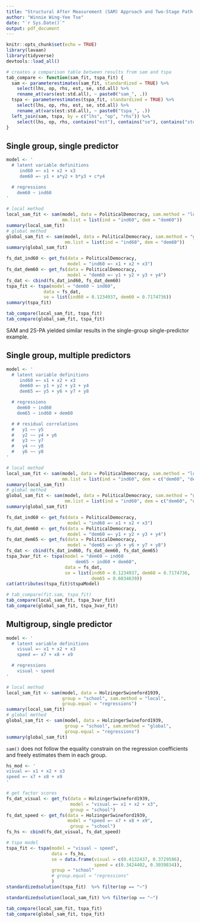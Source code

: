 ```yaml
---
title: "Structural After Measurement (SAM) Approach and Two-Stage Path Analysis (2S-PA)"
author: "Winnie Wing-Yee Tse"
date: "`r Sys.Date()`"
output: pdf_document
---
```


```r
knitr::opts_chunk$set(echo = TRUE)
library(lavaan)
library(tidyverse)
devtools::load_all()
```

```r
# creates a comparison table between results from sam and tspa
tab_compare <- function(sam_fit, tspa_fit) {
  sam <- parameterestimates(sam_fit, standardized = TRUE) %>%
    select(lhs, op, rhs, est, se, std.all) %>%
    rename_at(vars(est:std.all), ~ paste0("sam_", .))
  tspa <- parameterestimates(tspa_fit, standardized = TRUE) %>%
    select(lhs, op, rhs, est, se, std.all) %>%
    rename_at(vars(est:std.all), ~ paste0("tspa_", .))
  left_join(sam, tspa, by = c("lhs", "op", "rhs")) %>%
    select(lhs, op, rhs, contains("est"), contains("se"), contains("std.all"))
}
```



## Single group, single predictor

```r
model <- ' 
  # latent variable definitions
     ind60 =~ x1 + x2 + x3
     dem60 =~ y1 + a*y2 + b*y3 + c*y4

  # regressions
    dem60 ~ ind60
'
```

```r
# local method
local_sam_fit <- sam(model, data = PoliticalDemocracy, sam.method = "local", 
                     mm.list = list(ind = "ind60", dem = "dem60"))
summary(local_sam_fit)
# global method
global_sam_fit <- sam(model, data = PoliticalDemocracy, sam.method = "global", 
                      mm.list = list(ind = "ind60", dem = "dem60"))
summary(global_sam_fit)
```


```r
fs_dat_ind60 <- get_fs(data = PoliticalDemocracy, 
                       model = "ind60 =~ x1 + x2 + x3")
fs_dat_dem60 <- get_fs(data = PoliticalDemocracy, 
                       model = "dem60 =~ y1 + y2 + y3 + y4")
fs_dat <- cbind(fs_dat_ind60, fs_dat_dem60)
tspa_fit <- tspa(model = "dem60 ~ ind60", 
              data = fs_dat, 
              se = list(ind60 = 0.1234937, dem60 = 0.7174736))
summary(tspa_fit)
```


```r
tab_compare(local_sam_fit, tspa_fit)
tab_compare(global_sam_fit, tspa_fit)
```

SAM and 2S-PA yielded similar results in the single-group single-predictor example. 


## Single group, multiple predictors

```r
model <- ' 
  # latent variable definitions
     ind60 =~ x1 + x2 + x3
     dem60 =~ y1 + y2 + y3 + y4
     dem65 =~ y5 + y6 + y7 + y8

  # regressions
    dem60 ~ ind60
    dem65 ~ ind60 + dem60

  # # residual correlations
  #   y1 ~~ y5
  #   y2 ~~ y4 + y6
  #   y3 ~~ y7
  #   y4 ~~ y8
  #   y6 ~~ y8
'
```

```r
# local method
local_sam_fit <- sam(model, data = PoliticalDemocracy, sam.method = "local", 
                     mm.list = list(ind = "ind60", dem = c("dem60", "dem65")))
summary(local_sam_fit)
# global method
global_sam_fit <- sam(model, data = PoliticalDemocracy, sam.method = "global", 
                      mm.list = list(ind = "ind60", dem = c("dem60", "dem65")))
summary(global_sam_fit)
```

```r
fs_dat_ind60 <- get_fs(data = PoliticalDemocracy, 
                       model = "ind60 =~ x1 + x2 + x3")
fs_dat_dem60 <- get_fs(data = PoliticalDemocracy, 
                       model = "dem60 =~ y1 + y2 + y3 + y4")
fs_dat_dem65 <- get_fs(data = PoliticalDemocracy, 
                       model = "dem65 =~ y5 + y6 + y7 + y8")
fs_dat <- cbind(fs_dat_ind60, fs_dat_dem60, fs_dat_dem65)
tspa_3var_fit <- tspa(model = "dem60 ~ ind60
                          dem65 ~ ind60 + dem60", 
                      data = fs_dat, 
                      se = list(ind60 = 0.1234937, dem60 = 0.7174736, 
                                dem65 = 0.6034639))
cat(attributes(tspa_fit)$tspaModel)
```

```r
# tab_compare(fit.sam, tspa_fit)
tab_compare(local_sam_fit, tspa_3var_fit)
tab_compare(global_sam_fit, tspa_3var_fit)
```


## Multigroup, single predictor

```r
model <- ' 
  # latent variable definitions
    visual =~ x1 + x2 + x3
    speed =~ x7 + x8 + x9

  # regressions
    visual ~ speed
'
```

```r
# local method
local_sam_fit <- sam(model, data = HolzingerSwineford1939, 
                     group = "school", sam.method = "local", 
                     group.equal = "regressions")
summary(local_sam_fit)
# global method
global_sam_fit <- sam(model, data = HolzingerSwineford1939, 
                      group = "school", sam.method = "global", 
                      group.equal = "regressions")
summary(global_sam_fit)
```

`sam()` does not follow the equality constrain on the regression coefficients and freely estimates them in each group. 

```r
hs_mod <- '
visual =~ x1 + x2 + x3
speed =~ x7 + x8 + x9
'

# get factor scores
fs_dat_visual <- get_fs(data = HolzingerSwineford1939, 
                        model = "visual =~ x1 + x2 + x3", 
                        group = "school")
fs_dat_speed <- get_fs(data = HolzingerSwineford1939, 
                       model = "speed =~ x7 + x8 + x9", 
                        group = "school")
fs_hs <- cbind(fs_dat_visual, fs_dat_speed)

# tspa model
tspa_fit <- tspa(model = "visual ~ speed",
                 data = fs_hs,
                 se = data.frame(visual = c(0.4132437, 0.3729586),
                                 speed = c(0.3424402, 0.3039834)),
                 group = "school"
                 # group.equal = "regressions"
                 )
standardizedsolution(tspa_fit)  %>% filter(op == "~")
```

```r
standardizedsolution(local_sam_fit) %>% filter(op == "~")
```


```r
tab_compare(local_sam_fit, tspa_fit)
tab_compare(global_sam_fit, tspa_fit)
```



